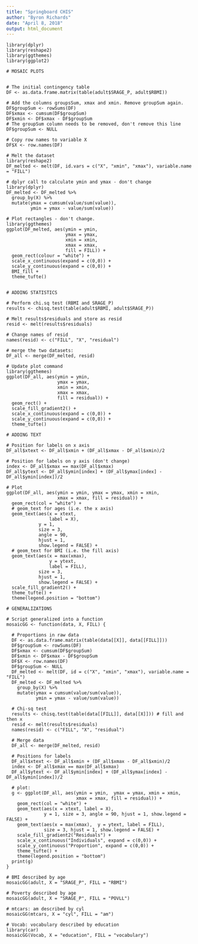 ---
title: "Springboard CHIS"
author: "Byron Richards"
date: "April 8, 2018"
output: html_document
---

```
library(dplyr)
library(reshape2)
library(ggthemes)
library(ggplot2)

# MOSAIC PLOTS


# The initial contingency table
DF <- as.data.frame.matrix(table(adult$SRAGE_P, adult$RBMI))

# Add the columns groupsSum, xmax and xmin. Remove groupSum again.
DF$groupSum <- rowSums(DF)
DF$xmax <- cumsum(DF$groupSum)
DF$xmin <- DF$xmax - DF$groupSum
# The groupSum column needs to be removed, don't remove this line
DF$groupSum <- NULL

# Copy row names to variable X
DF$X <- row.names(DF)

# Melt the dataset
library(reshape2)
DF_melted <- melt(DF, id.vars = c("X", "xmin", "xmax"), variable.name = "FILL")

# dplyr call to calculate ymin and ymax - don't change
library(dplyr)
DF_melted <- DF_melted %>%
  group_by(X) %>%
  mutate(ymax = cumsum(value/sum(value)),
         ymin = ymax - value/sum(value))

# Plot rectangles - don't change.
library(ggthemes)
ggplot(DF_melted, aes(ymin = ymin,
                      ymax = ymax,
                      xmin = xmin,
                      xmax = xmax,
                      fill = FILL)) +
  geom_rect(colour = "white") +
  scale_x_continuous(expand = c(0,0)) +
  scale_y_continuous(expand = c(0,0)) +
  BMI_fill +
  theme_tufte()


# ADDING STATISTICS

# Perform chi.sq test (RBMI and SRAGE_P)
results <- chisq.test(table(adult$RBMI, adult$SRAGE_P))

# Melt results$residuals and store as resid
resid <- melt(results$residuals)

# Change names of resid
names(resid) <- c("FILL", "X", "residual")

# merge the two datasets:
DF_all <- merge(DF_melted, resid)

# Update plot command
library(ggthemes)
ggplot(DF_all, aes(ymin = ymin,
                   ymax = ymax,
                   xmin = xmin,
                   xmax = xmax,
                   fill = residual)) +
  geom_rect() +
  scale_fill_gradient2() +
  scale_x_continuous(expand = c(0,0)) +
  scale_y_continuous(expand = c(0,0)) +
  theme_tufte()

# ADDING TEXT

# Position for labels on x axis
DF_all$xtext <- DF_all$xmin + (DF_all$xmax - DF_all$xmin)/2

# Position for labels on y axis (don't change)
index <- DF_all$xmax == max(DF_all$xmax)
DF_all$ytext <- DF_all$ymin[index] + (DF_all$ymax[index] - DF_all$ymin[index])/2

# Plot
ggplot(DF_all, aes(ymin = ymin, ymax = ymax, xmin = xmin,
                   xmax = xmax, fill = residual)) +
  geom_rect(col = "white") +
  # geom_text for ages (i.e. the x axis)
  geom_text(aes(x = xtext,
                label = X),
            y = 1,
            size = 3,
            angle = 90,
            hjust = 1,
            show.legend = FALSE) +
  # geom_text for BMI (i.e. the fill axis)
  geom_text(aes(x = max(xmax),
                y = ytext,
                label = FILL),
            size = 3,
            hjust = 1,
            show.legend = FALSE) +
  scale_fill_gradient2() +
  theme_tufte() +
  theme(legend.position = "bottom")

# GENERALIZATIONS

# Script generalized into a function
mosaicGG <- function(data, X, FILL) {
  
  # Proportions in raw data
  DF <- as.data.frame.matrix(table(data[[X]], data[[FILL]]))
  DF$groupSum <- rowSums(DF)
  DF$xmax <- cumsum(DF$groupSum)
  DF$xmin <- DF$xmax - DF$groupSum
  DF$X <- row.names(DF)
  DF$groupSum <- NULL
  DF_melted <- melt(DF, id = c("X", "xmin", "xmax"), variable.name = "FILL")
  DF_melted <- DF_melted %>%
    group_by(X) %>%
    mutate(ymax = cumsum(value/sum(value)),
           ymin = ymax - value/sum(value))
  
  # Chi-sq test
  results <- chisq.test(table(data[[FILL]], data[[X]])) # fill and then x
  resid <- melt(results$residuals)
  names(resid) <- c("FILL", "X", "residual")
  
  # Merge data
  DF_all <- merge(DF_melted, resid)
  
  # Positions for labels
  DF_all$xtext <- DF_all$xmin + (DF_all$xmax - DF_all$xmin)/2
  index <- DF_all$xmax == max(DF_all$xmax)
  DF_all$ytext <- DF_all$ymin[index] + (DF_all$ymax[index] - DF_all$ymin[index])/2
  
  # plot:
  g <- ggplot(DF_all, aes(ymin = ymin,  ymax = ymax, xmin = xmin,
                          xmax = xmax, fill = residual)) +
    geom_rect(col = "white") +
    geom_text(aes(x = xtext, label = X),
              y = 1, size = 3, angle = 90, hjust = 1, show.legend = FALSE) +
    geom_text(aes(x = max(xmax),  y = ytext, label = FILL),
              size = 3, hjust = 1, show.legend = FALSE) +
    scale_fill_gradient2("Residuals") +
    scale_x_continuous("Individuals", expand = c(0,0)) +
    scale_y_continuous("Proportion", expand = c(0,0)) +
    theme_tufte() +
    theme(legend.position = "bottom")
  print(g)
}

# BMI described by age
mosaicGG(adult, X = "SRAGE_P", FILL = "RBMI")

# Poverty described by age
mosaicGG(adult, X = "SRAGE_P", FILL = "POVLL")

# mtcars: am described by cyl
mosaicGG(mtcars, X = "cyl", FILL = "am")

# Vocab: vocabulary described by education
library(car)
mosaicGG(Vocab, X = "education", FILL = "vocabulary")

```

